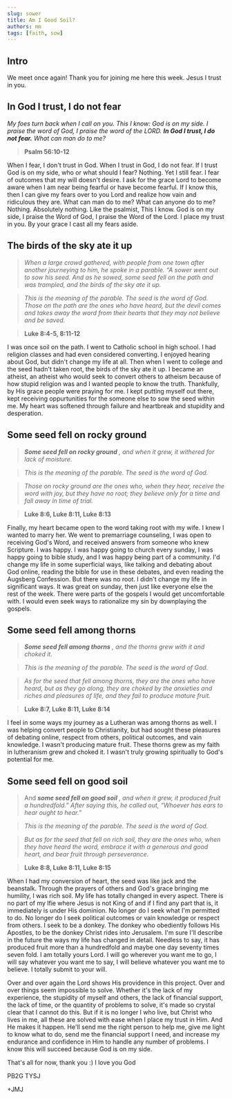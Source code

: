 ```yaml
---
slug: sower
title: Am I Good Soil?
authors: mm
tags: [faith, sow]
---
```


## Intro

We meet once again! Thank you for joining me here this week. 
Jesus I trust in you.

## In God I trust, I do not fear

> 
*My foes turn back when I call on you.
This I know: God is on my side.
I praise the word of God,
I praise the word of the LORD.*
***In God I trust, I do not fear.***
*What can man do to me?*

> **Psalm 56:10-12**

When I fear, I don't trust in God. When I trust in God, I do not fear. If I trust God is on
my side, who or what should I fear? Nothing. Yet I still fear. I fear of outcomes that my will
doesn't desire. I ask for the grace Lord to become aware when I am near being fearful or have become fearful. If I know this, then I can give my fears over to you Lord and realize how vain 
and ridiculous they are. What can man do to me? What can anyone do to me? Nothing. Absolutely 
nothing. Like the psalmist, This I know. God is on my side, I praise the Word of God, I praise the Word of the Lord. I place my trust in you. By your grace I cast all my fears aside.

## The birds of the sky ate it up

>  *When a large crowd gathered, with people from one town after another journeying to him, he spoke in a parable.
“A sower went out to sow his seed. And as he sowed, some seed fell on the path and was trampled, and the birds of the sky ate it up.*

> *This is the meaning of the parable. The seed is the word of God. Those on the path are the ones who have heard, but the devil comes and takes away the word from their hearts that they may not believe and be saved.*

> **Luke 8:4-5, 8:11-12** 

I was once soil on the path. I went to Catholic school in high school. I had religion classes and had even considered converting. I enjoyed hearing about God, but didn't change my life at all. Then when I went to college and the seed hadn't taken root, the birds of the sky ate it up. I became an atheist, an atheist who would seek to convert others to atheism because of how stupid religion was and I wanted people to know the truth. Thankfully, by His grace people were praying for me. I kept putting myself out there, kept receiving oppurtunities for the someone else to sow the seed within me. My heart was softened through failure and heartbreak and stupidity and desperation.

## Some seed fell on rocky ground

> ***Some seed fell on rocky ground*** *, and when it grew, it withered for lack of moisture.*

> *This is the meaning of the parable. The seed is the word of God.*

> *Those on rocky ground are the ones who, when they hear, receive the word with joy, but they have no root; they believe only for a time and fall away in time of trial.*

> **Luke 8:6, Luke 8:11, Luke 8:13**

Finally, my heart became open to the word taking root with my wife. I knew I wanted to marry her. We went to premarriage counseling, I was open to receiving God's Word, and received answers from someone who knew Scripture. I was happy. I was happy going to church every sunday, I was happy going to bible study, and I was happy being part of a community. I'd change my life in some superficial ways, like talking and debating about God online, reading the bible for use in these debates, and even reading the Augsberg Confession. But there was no root. I didn't change my life in significant ways. It was great on sunday, then just like everyone else the rest of the week. There were parts of the gospels I would get uncomfortable with. I would even seek ways to rationalize my sin by downplaying the gospels. 

## Some seed fell among thorns

> ***Some seed fell among thorns*** *, and the thorns grew with it and choked it.*

> *This is the meaning of the parable. The seed is the word of God.*

> *As for the seed that fell among thorns, they are the ones who have heard, but as they go along, they are choked by the anxieties and riches and pleasures of life, and they fail to produce mature fruit.*

> **Luke 8:7, Luke 8:11, Luke 8:14**

I feel in some ways my journey as a Lutheran was among thorns as well. I was helping convert people to Christianity, but had sought these pleasures of debating online, respect from others, political outcomes, and vain knowledge. I wasn't producing mature fruit. These thorns grew as my faith in lutheranism grew and choked it. I wasn't truly growing spiritually to God's potential for me. 

## Some seed fell on good soil

> And ***some seed fell on good soil*** *, and when it grew, it produced fruit a hundredfold.” After saying this, he called out, “Whoever has ears to hear ought to hear.”*

> *This is the meaning of the parable. The seed is the word of God.*

> *But as for the seed that fell on rich soil, they are the ones who, when they have heard the word, embrace it with a generous and good heart, and bear fruit through perseverance.*

> **Luke 8:8, Luke 8:11, Luke 8:15**

When I had my conversion of heart, the seed was like jack and the beanstalk. Through the prayers of others and God's grace bringing me humility, I was rich soil. My life has totally changed in every aspect. There is no part of my lfie where Jesus is not King of and if I find any part that is, it immediately is under His dominion. No longer do I seek what I'm permitted to do. No longer do I seek political outcomes or vain knowledge or respect from others. I seek to be a donkey. The donkey who obediently follows His Apostles, to be the donkey Christ rides into Jerusalem. I'm sure I'll describe in the future the ways my life has changed in detail. Needless to say, it has produced fruit more than a hundredfold and maybe one day seventy times seven fold. I am totally yours Lord. I will go wherever you want me to go, I will say whatever you want me to say, I will believe whatever you want me to believe. I totally submit to your will. 

Over and over again the Lord shows His providence in this project. Over and over things seem impossible to solve. Whether it's the lack of my experience, the stupidity of myself and others, the lack of financial support, the lack of time, or the quantity of problems to solve, it's made so crystal clear that I cannot do this. But if it is no longer I who live, but Christ who lives in me, all these are solved with ease when I place my trust in Him. And He makes it happen. He'll send me the right person to help me, give me light to know what to do, send me the financial support I need, and increase my endurance and confidence in Him to handle any number of problems. I know this will succeed because God is on my side. 

 That's all for now, thank you :) I love you God

 PB2G TYSJ

 +JMJ